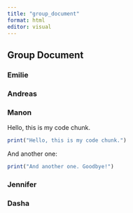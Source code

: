 ```yaml
---
title: "group_document"
format: html
editor: visual
---
```


## Group Document

### Emilie

### Andreas

### Manon

Hello, this is my code chunk.

```r
print("Hello, this is my code chunk.")

```

And another one:

```r
print("And another one. Goodbye!")
```

### Jennifer

### Dasha

